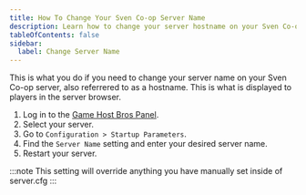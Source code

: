 ```yaml
---
title: How To Change Your Sven Co-op Server Name
description: Learn how to change your server hostname on your Sven Co-op server.
tableOfContents: false
sidebar:
  label: Change Server Name
---
```


This is what you do if you need to change your server name on your Sven Co-op server, also referrered to as a hostname. This is what is displayed to players in the server browser.

1. Log in to the [Game Host Bros Panel](https://panel.gamehostbros.com/).
2. Select your server.
3. Go to `Configuration > Startup Parameters`.
4. Find the `Server Name` setting and enter your desired server name.
5. Restart your server.

:::note
This setting will override anything you have manually set inside of server.cfg
:::